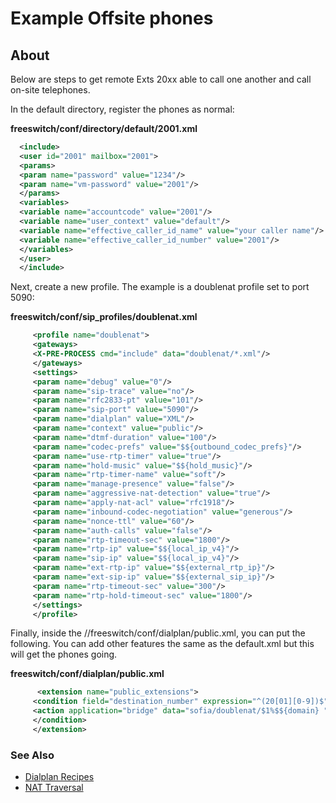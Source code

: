 
# Example Offsite phones 

 

## About

Below are steps to get remote Exts 20xx able to call one another and call on-site telephones.

In the default directory, register the phones as normal:

**freeswitch/conf/directory/default/2001.xml**

```xml
  <include>
  <user id="2001" mailbox="2001">
  <params>
  <param name="password" value="1234"/>
  <param name="vm-password" value="2001"/>
  </params>
  <variables>
  <variable name="accountcode" value="2001"/>
  <variable name="user_context" value="default"/>
  <variable name="effective_caller_id_name" value="your caller name"/>
  <variable name="effective_caller_id_number" value="2001"/>
  </variables>
  </user>
  </include>
```

Next, create a new profile. The example is a doublenat profile set to port 5090:

**freeswitch/conf/sip\_profiles/doublenat.xml**

```xml
     <profile name="doublenat">
     <gateways>
     <X-PRE-PROCESS cmd="include" data="doublenat/*.xml"/>
     </gateways>
     <settings>
     <param name="debug" value="0"/>
     <param name="sip-trace" value="no"/>
     <param name="rfc2833-pt" value="101"/>
     <param name="sip-port" value="5090"/>
     <param name="dialplan" value="XML"/>
     <param name="context" value="public"/>
     <param name="dtmf-duration" value="100"/>
     <param name="codec-prefs" value="$${outbound_codec_prefs}"/>
     <param name="use-rtp-timer" value="true"/>
     <param name="hold-music" value="$${hold_music}"/>
     <param name="rtp-timer-name" value="soft"/>
     <param name="manage-presence" value="false"/>
     <param name="aggressive-nat-detection" value="true"/>
     <param name="apply-nat-acl" value="rfc1918"/> 
     <param name="inbound-codec-negotiation" value="generous"/>
     <param name="nonce-ttl" value="60"/>
     <param name="auth-calls" value="false"/>
     <param name="rtp-timeout-sec" value="1800"/>
     <param name="rtp-ip" value="$${local_ip_v4}"/>
     <param name="sip-ip" value="$${local_ip_v4}"/>
     <param name="ext-rtp-ip" value="$${external_rtp_ip}"/>
     <param name="ext-sip-ip" value="$${external_sip_ip}"/>
     <param name="rtp-timeout-sec" value="300"/>
     <param name="rtp-hold-timeout-sec" value="1800"/>
     </settings>
     </profile> 
```

Finally, inside the //freeswitch/conf/dialplan/public.xml, you can put the following. You can add other features the same as the default.xml but this will get the phones going.

**freeswitch/conf/dialplan/public.xml**

```xml
      <extension name="public_extensions"> 
     <condition field="destination_number" expression="^(20[01][0-9])$">
     <action application="bridge" data="sofia/doublenat/$1%$${domain} "/> 
     </condition>
     </extension>
```

 ### See Also

* [Dialplan Recipes](../../Dialplan-Recipes_9634252.mdx#about)
* [NAT Traversal](../../../Networking/NAT-Traversal_3375417.mdx#about)



